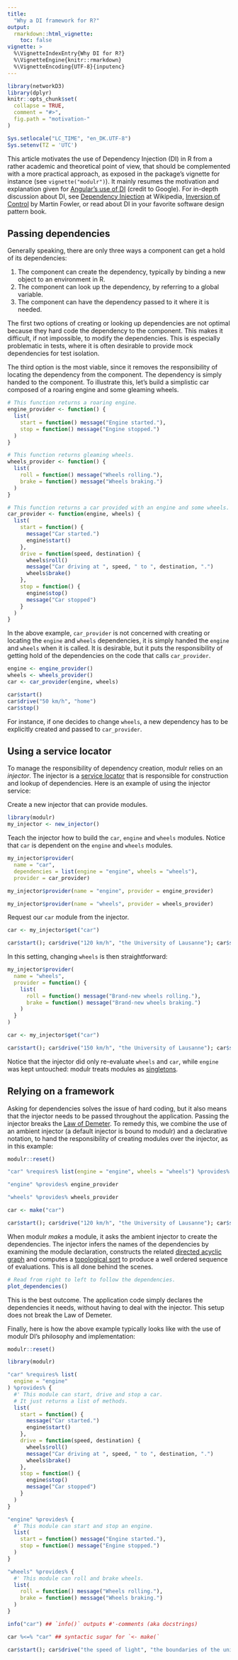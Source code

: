 ```yaml
--- 
title: 
  "Why a DI framework for R?" 
output: 
  rmarkdown::html_vignette:
    toc: false
vignette: > 
  %\VignetteIndexEntry{Why DI for R?} 
  %\VignetteEngine{knitr::rmarkdown} 
  %\VignetteEncoding{UTF-8}{inputenc} 
---
```


```r
library(networkD3)
library(dplyr)
knitr::opts_chunk$set(
  collapse = TRUE,
  comment = "#>",
  fig.path = "motivation-"
)

Sys.setlocale("LC_TIME", "en_DK.UTF-8")
Sys.setenv(TZ = 'UTC')
```

This article motivates the use of Dependency Injection (DI) in R from a rather academic and theoretical point of view, that should be complemented with a more practical approach, as exposed in the package's vignette for instance (see `vignette("modulr")`). It mainly resumes the motivation and explanation given for [Angular's use of DI](https://docs.angularjs.org/guide/di) (credit to Google). For in-depth discussion about DI, see [Dependency Injection](http://en.wikipedia.org/wiki/Dependency_injection) at Wikipedia, [Inversion of Control](http://martinfowler.com/articles/injection.html) by Martin Fowler, or read about DI in your favorite software design pattern book.

## Passing dependencies

Generally speaking, there are only three ways a component can get a hold of its dependencies:

1. The component can create the dependency, typically by binding a new object to an environment in R.
2. The component can look up the dependency, by referring to a global variable.
3. The component can have the dependency passed to it where it is needed.

The first two options of creating or looking up dependencies are not optimal because they hard code the dependency to the component. This makes it difficult, if not impossible, to modify the dependencies. This is especially problematic in tests, where it is often desirable to provide mock dependencies for test isolation.

The third option is the most viable, since it removes the responsibility of locating the dependency from the component. The dependency is simply handed to the component. To illustrate this, let's build a simplistic car composed of a roaring engine and some gleaming wheels.

```r
# This function returns a roaring engine.
engine_provider <- function() {
  list(
    start = function() message("Engine started."),
    stop = function() message("Engine stopped.")
  )
}

# This function returns gleaming wheels.
wheels_provider <- function() {
  list(
    roll = function() message("Wheels rolling."),
    brake = function() message("Wheels braking.")
  )
}

# This function returns a car provided with an engine and some wheels.
car_provider <- function(engine, wheels) {
  list(
    start = function() {
      message("Car started.")
      engine$start()
    },
    drive = function(speed, destination) {
      wheels$roll()
      message("Car driving at ", speed, " to ", destination, ".")
      wheels$brake()
    },
    stop = function() {
      engine$stop()
      message("Car stopped")
    }
  )
}
```

In the above example, `car_provider` is not concerned with creating or locating the `engine` and `wheels` dependencies, it is simply handed the `engine` and `wheels` when it is called. It is desirable, but it puts the responsibility of getting hold of the dependencies on the code that calls `car_provider`.

```r
engine <- engine_provider()
wheels <- wheels_provider()
car <- car_provider(engine, wheels)

car$start()
car$drive("50 km/h", "home")
car$stop()
```

For instance, if one decides to change `wheels`, a new dependency has to be explicitly created and passed to `car_provider`.

## Using a service locator

To manage the responsibility of dependency creation, modulr relies on an _injector_. The injector is a [service locator](http://en.wikipedia.org/wiki/Service_locator_pattern) that is responsible for construction and lookup of dependencies. Here is an example of using the injector service:

Create a new injector that can provide modules.

```r
library(modulr)
my_injector <- new_injector()
```

Teach the injector how to build the `car`, `engine` and `wheels` modules. Notice that `car` is dependent on the `engine` and `wheels` modules.

```r
my_injector$provider(
  name = "car", 
  dependencies = list(engine = "engine", wheels = "wheels"), 
  provider = car_provider)

my_injector$provider(name = "engine", provider = engine_provider)

my_injector$provider(name = "wheels", provider = wheels_provider)
```

Request our `car` module from the injector.

```r
car <- my_injector$get("car")

car$start(); car$drive("120 km/h", "the University of Lausanne"); car$stop()
```

In this setting, changing `wheels` is then straightforward:

```r
my_injector$provider(
  name = "wheels", 
  provider = function() {
    list(
      roll = function() message("Brand-new wheels rolling."),
      brake = function() message("Brand-new wheels braking.")
    )
  }
)

car <- my_injector$get("car")

car$start(); car$drive("150 km/h", "the University of Lausanne"); car$stop()
```

Notice that the injector did only re-evaluate `wheels` and `car`, while `engine` was kept untouched: modulr treats modules as [singletons](https://en.wikipedia.org/wiki/Singleton_pattern).

## Relying on a framework

Asking for dependencies solves the issue of hard coding, but it also means that the injector needs to be passed throughout the application. Passing the injector breaks the [Law of Demeter](http://en.wikipedia.org/wiki/Law_of_Demeter). To remedy this, we combine the use of an ambient injector (a default injector is bound to modulr) and a declarative notation, to hand the responsibility of creating modules over the injector, as in this example:

```r
modulr::reset()
```

```r
"car" %requires% list(engine = "engine", wheels = "wheels") %provides% car_provider

"engine" %provides% engine_provider

"wheels" %provides% wheels_provider

car <- make("car")

car$start(); car$drive("120 km/h", "the University of Lausanne"); car$stop()
```

When modulr _makes_ a module, it asks the ambient injector to create the dependencies. The injector infers the names of the dependencies by examining the module declaration, constructs the related [directed acyclic graph](https://en.wikipedia.org/wiki/Directed_acyclic_graph) and computes a [topological sort](https://en.wikipedia.org/wiki/Topological_sorting) to produce a well ordered sequence of evaluations. This is all done behind the scenes.

```r
# Read from right to left to follow the dependencies.
plot_dependencies()
```

This is the best outcome. The application code simply declares the dependencies it needs, without having to deal with the injector. This setup does not break the Law of Demeter.

Finally, here is how the above example typically looks like with the use of modulr DI's philosophy and implementation:

```r
modulr::reset()
```

```r
library(modulr)

"car" %requires% list(
  engine = "engine"
) %provides% {
  #' This module can start, drive and stop a car.
  # It just returns a list of methods.
  list(
    start = function() {
      message("Car started.")
      engine$start()
    },
    drive = function(speed, destination) {
      wheels$roll()
      message("Car driving at ", speed, " to ", destination, ".")
      wheels$brake()
    },
    stop = function() {
      engine$stop()
      message("Car stopped")
    }
  )
}

"engine" %provides% {
  #' This module can start and stop an engine.
  list(
    start = function() message("Engine started."),
    stop = function() message("Engine stopped.")
  )
}

"wheels" %provides% {
  #' This module can roll and brake wheels.
  list(
    roll = function() message("Wheels rolling."),
    brake = function() message("Wheels braking.")
  )
}

info("car") ## `info()` outputs #'-comments (aka docstrings)

car %<=% "car" ## syntactic sugar for `<- make(`

car$start(); car$drive("the speed of light", "the boundaries of the universe"); car$stop()
```
